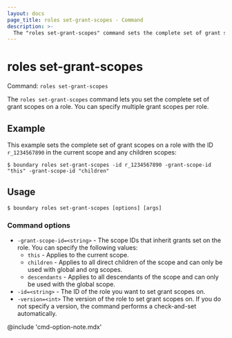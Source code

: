 ```yaml
---
layout: docs
page_title: roles set-grant-scopes - Command
description: >-
  The "roles set-grant-scopes" command sets the complete set of grant scopes on an existing role resource.
---
```


# roles set-grant-scopes

Command: `roles set-grant-scopes`

The `roles set-grant-scopes` command lets you set the complete set of grant scopes on a role.
You can specify multiple grant scopes per role.

## Example

This example sets the complete set of grant scopes on a role with the ID `r_1234567890` in the current scope and any children scopes:

```shell-session
$ boundary roles set-grant-scopes -id r_1234567890 -grant-scope-id "this" -grant-scope-id "children"
```

## Usage

<CodeBlockConfig hideClipboard>

```shell-session
$ boundary roles set-grant-scopes [options] [args]
```

</CodeBlockConfig>

### Command options

- `-grant-scope-id=<string>` - The scope IDs that inherit grants set on the role.
You can specify the following values:
  - `this` - Applies to the current scope.
  - `children` - Applies to all direct children of the scope and can only be used with global and org scopes.
  - `descendants` - Applies to all descendants of the scope and can only be used with the global scope.
- `-id=<string>` - The ID of the role you want to set grant scopes on.
- `-version=<int>` The version of the role to set grant scopes on.
If you do not specify a version, the command performs a check-and-set automatically.

@include 'cmd-option-note.mdx'
